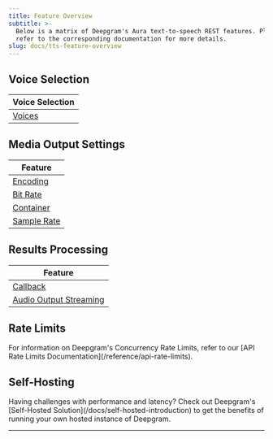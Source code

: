 ```yaml
---
title: Feature Overview
subtitle: >-
  Below is a matrix of Deepgram's Aura text-to-speech REST features. Please
  refer to the corresponding documentation for more details.
slug: docs/tts-feature-overview
---
```



## Voice Selection

| Voice Selection            |
| -------------------------- |
| [Voices](/docs/tts-models) |

## Media Output Settings

| Feature                              |
| ------------------------------------ |
| [Encoding](/docs/tts-encoding)       |
| [Bit Rate](/docs/tts-bit-rate)       |
| [Container](/docs/tts-container)     |
| [Sample Rate](/docs/tts-sample-rate) |

## Results Processing

| Feature                                                    |
| ---------------------------------------------------------- |
| [Callback](/docs/tts-callback)                             |
| [Audio Output Streaming](/docs/streaming-the-audio-output) |


## Rate Limits

<Info>
  For information on Deepgram's Concurrency Rate Limits, refer to our [API Rate Limits Documentation](/reference/api-rate-limits).
</Info>

## Self-Hosting

<Info>
  Having challenges with performance and latency? Check out Deepgram's [Self-Hosted Solution](/docs/self-hosted-introduction) to get the benefits of running your own hosted instance of Deepgram.
</Info>

***
